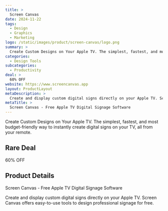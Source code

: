 ```yaml
---
title: >
  Screen Canvas
date: 2024-11-22
tags:
  - Design
  - Graphics
  - Marketing
logo: /static/images/product/screen-canvas/logo.png
summary: >
  Create Custom Designs on Your Apple TV. The simplest, fastest, and most budget-friendly way to instantly create digital signs on your TV, all from your remote.
categories:
  - Design Tools
subcategories:
  - Productivity
deal: >
  60% OFF
website: https://www.screencanvas.app
layout: ProductLayout
metaDescription: >
  Create and display custom digital signs directly on your Apple TV. Screen Canvas offers easy-to-use tools to design professional signage for free.
metaTitle: >
  Screen Canvas - Free Apple TV Digital Signage Software
---
```

Create Custom Designs on Your Apple TV. The simplest, fastest, and most budget-friendly way to instantly create digital signs on your TV, all from your remote.

## Rare Deal

60% OFF

## Product Details
Screen Canvas - Free Apple TV Digital Signage Software

Create and display custom digital signs directly on your Apple TV. Screen Canvas offers easy-to-use tools to design professional signage for free.
